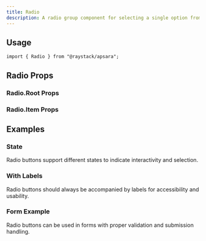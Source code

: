 ```yaml
---
title: Radio
description: A radio group component for selecting a single option from a list of options.
---
```



<Demo data={preview} />

## Usage

```tsx
import { Radio } from "@raystack/apsara";
```

## Radio Props

### Radio.Root Props

<auto-type-table path="./props.ts" name="RadioRootProps" />

### Radio.Item Props

<auto-type-table path="./props.ts" name="RadioItemProps" />

## Examples

### State

Radio buttons support different states to indicate interactivity and selection.

<Demo data={stateDemo} />

### With Labels

Radio buttons should always be accompanied by labels for accessibility and usability.

<Demo data={labelDemo} />

### Form Example

Radio buttons can be used in forms with proper validation and submission handling.

<Demo data={formDemo} />
